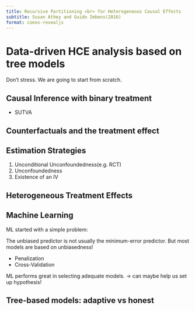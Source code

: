 ```yaml
---
title: Recursive Partitioning <br> for Heterogeneous Causal Effects
subtitle: Susan Athey and Guido Imbens(2016)
format: coeos-revealjs
---
```



# Data-driven HCE analysis based on tree models
Don't stress. We are going to start from scratch.


## Causal Inference with binary treatment

- SUTVA

## Counterfactuals and the treatment effect

## Estimation Strategies

1. Unconditional Unconfoundedness(e.g. RCT)
2. Unconfoundedness
3. Existence of an IV

## Heterogeneous Treatment Effects


## Machine Learning
ML started with a simple problem:

The unbiased predictor is not usually the minimum-error predictor.
But most models are based on unbiasedness!

- Penalization
- Cross-Validation

ML performs great in selecting adequate models.
$\rightarrow$ can maybe help us set up hypothesis!


## Tree-based models: adaptive vs honest
